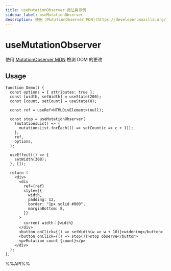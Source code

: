 ```yaml
---
title: useMutationObserver 用法與示例
sidebar_label: useMutationObserver
description: 使用 [MutationObserver MDN](https://developer.mozilla.org/en-US/docs/Web/API/MutationObserver) 檢測 DOM 的更改。 本文介紹其用法、最佳實踐與代碼示例。
---
```

# useMutationObserver

使用 [MutationObserver MDN](https://developer.mozilla.org/en-US/docs/Web/API/MutationObserver) 檢測 DOM 的更改

## Usage

```tsx live
function Demo() {
  const options = { attributes: true };
  const [width, setWidth] = useState(200);
  const [count, setCount] = useState(0);

  const ref = useRef<HTMLDivElement>(null);

  const stop = useMutationObserver(
    (mutationsList) => {
      mutationsList.forEach(() => setCount(c => c + 1));
    },
    ref,
    options,
  );

  useEffect(() => {
    setWidth(300);
  }, []);

  return (
    <div>
      <div
        ref={ref}
        style={{
          width,
          padding: 12,
          border: "1px solid #000",
          marginBottom: 8,
        }}
      >
        current width：{width}
      </div>
      <button onClick={() => setWidth(w => w + 10)}>widening</button>
      <button onClick={() => stop()}>stop observe</button>
      <p>Mutation count {count}</p>
    </div>
  );
};

```

%%API%%